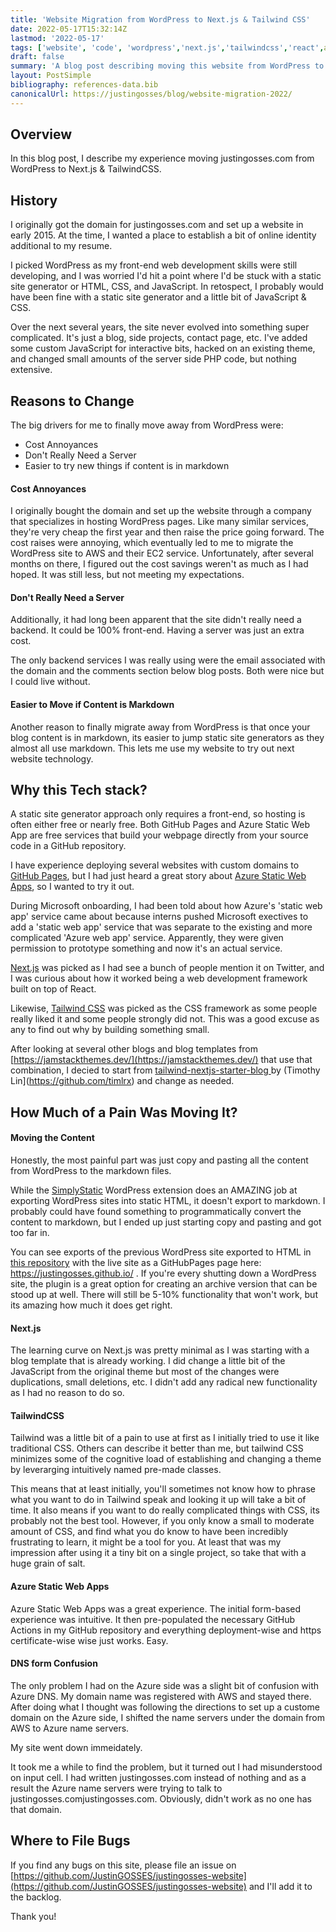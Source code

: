 ```yaml
---
title: 'Website Migration from WordPress to Next.js & Tailwind CSS'
date: 2022-05-17T15:32:14Z
lastmod: '2022-05-17'
tags: ['website', 'code', 'wordpress','next.js','tailwindcss','react',azure,aws,tradeoffs]
draft: false
summary: 'A blog post describing moving this website from WordPress to Next.js & TailwindCSS.'
layout: PostSimple
bibliography: references-data.bib
canonicalUrl: https://justingosses/blog/website-migration-2022/
---
```


## Overview

In this blog post, I describe my experience moving justingosses.com from WordPress to Next.js & TailwindCSS.

<TOCInline toc={props.toc} exclude="Overview" toHeading={2} />


## History
I originally got the domain for justingosses.com and set up a website in early 2015. 
At the time, I wanted a place to establish a bit of online identity additional to my resume.

I picked WordPress as my front-end web development skills were still developing, 
and I was worried I'd hit a point where I'd be stuck with a static site generator or HTML, CSS, and JavaScript.
 In retospect, I probably would have been fine with a static site generator and a little bit of JavaScript & CSS.

Over the next several years, the site never evolved into something super complicated. 
It's just a blog, side projects, contact page, etc. 
I've added some custom JavaScript for interactive bits, hacked on an existing theme, 
and changed small amounts of the server side PHP code, but nothing extensive.

## Reasons to Change
The big drivers for me to finally move away from WordPress were:
- Cost Annoyances
- Don't Really Need a Server
- Easier to try new things if content is in markdown

#### Cost Annoyances
I originally bought the domain and set up the website through a company that specializes in hosting WordPress pages. 
Like many similar services, they're very cheap the first year and then raise the price going forward. 
The cost raises were annoying, which eventually led to me to migrate the WordPress site to AWS and their EC2 service.
Unfortunately, after several months on there, I figured out the cost savings weren't as much as I had hoped.
It was still less, but not meeting my expectations.

#### Don't Really Need a Server
Additionally, it had long been apparent that the site didn't really need a backend. 
It could be 100% front-end. Having a server was just an extra cost. 


The only backend services I was
 really using were the email associated with the domain and the comments section below blog posts. 
 Both were nice but I could live without.

#### Easier to Move if Content is Markdown
Another reason to finally migrate away from WordPress is that once your blog content is in markdown, 
its easier to jump static site generators as they almost all use markdown. 
This lets me use my website to try out next website technology.

## Why this Tech stack?
A static site generator approach only requires a front-end, so hosting is often either free or nearly free. 
Both GitHub Pages and Azure Static Web App are free services that build your webpage directly from your source code in a GitHub repository.

 I have experience deploying several websites with custom domains to [GitHub Pages](https://pages.github.com/), but I had just heard a great story about
  [Azure Static Web Apps](https://azure.microsoft.com/en-us/services/app-service/static/), 
 so I wanted to try it out.
 
 During Microsoft onboarding, I had been told about how Azure's 'static web app' service came 
about because interns pushed Microsoft exectives to add a 'static web app' service that was separate to the existing and more complicated
 'Azure web app' service. Apparently, they were given permission to prototype something and now it's an actual service.

[Next.js](https://nextjs.org/) was picked as I had see a bunch of people mention it on Twitter, 
and I was curious about how it worked being a web development framework built on top of React.

Likewise, [Tailwind CSS](https://tailwindcss.com/) was picked as the CSS framework as some people really liked it and some people strongly did not. 
This was a good excuse as any to find out why by building something small.

After looking at several other blogs and blog templates from [https://jamstackthemes.dev/](https://jamstackthemes.dev/) 
that use that combination, I decied to start from [tailwind-nextjs-starter-blog
](https://github.com/timlrx/tailwind-nextjs-starter-blog) by (Timothy Lin](https://github.com/timlrx) and change as needed.

## How Much of a Pain Was Moving It?

#### Moving the Content
Honestly, the most painful part was just copy and pasting all the content from WordPress to the markdown files.

While the [SimplyStatic](https://wordpress.org/plugins/simply-static/) WordPress extension does an
 AMAZING job at exporting WordPress sites into static HTML, it doesn't export to markdown.
I probably could have found something to programmatically convert the content to markdown, 
but I ended up just starting copy and pasting and got too far in.

You can see exports of the previous WordPress site exported to HTML in [this repository](https://github.com/JustinGOSSES/JustinGOSSES.github.io) 
with the live site as a GitHubPages page here: https://justingosses.github.io/ . If you're every shutting down a WordPress site, 
the plugin is a great option for creating an archive version that can be stood up at well. 
There will still be 5-10% functionality that won't work, but its amazing how much it does get right.

#### Next.js
The learning curve on Next.js was pretty minimal as I was starting with a blog template that is already working. 
I did change a little bit of the JavaScript from the original theme but most of the changes were duplications, small deletions, etc. 
I didn't add any radical new functionality as I had no reason to do so.

#### TailwindCSS
Tailwind was a little bit of a pain to use at first as I initially tried to use it like traditional CSS. 
Others can describe it better than me, 
but tailwind CSS minimizes some of the cognitive load of establishing and changing a theme by leverarging intuitively named pre-made classes.

This means that at least initially, you'll sometimes not know how to phrase what you want to do in Tailwind speak and looking it up will take a bit of time.
It also means if you want to do really complicated things with CSS, its probably not the best tool. 
However, if you only know a small to moderate amount of CSS, and find what you do know to have been incredibly frustrating to learn, it might be a tool for you.
At least that was my impression after using it a tiny bit on a single project, so take that with a huge grain of salt.

#### Azure Static Web Apps
Azure Static Web Apps was a great experience. The initial form-based experience was intuitive.
It then pre-populated the necessary GitHub Actions in my GitHub repository and everything deployment-wise and https certificate-wise wise just works.
Easy.

#### DNS form Confusion
The only problem I had on the Azure side was a slight bit of confusion with Azure DNS. My domain name was registered with AWS and stayed there.
After doing what I thought was following the directions to set up a custome domain on the Azure side, 
I shifted the name servers under the domain from AWS to Azure name servers.

My site went down immeidately.

It took me a while to find the problem, but it turned out I had misunderstood on input cell. I had written justingosses.com instead of nothing and as a result the Azure name servers were trying to talk to justingosses.comjustingosses.com. 
Obviously, didn't work as no one has that domain.


## Where to File Bugs

If you find any bugs on this site, please file an issue on [https://github.com/JustinGOSSES/justingosses-website](https://github.com/JustinGOSSES/justingosses-website) and I'll add it to the backlog.

Thank you!